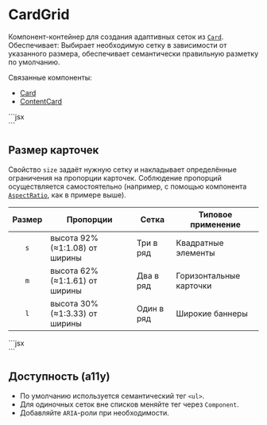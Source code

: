 <Overview>

# CardGrid

Компонент-контейнер для создания адаптивных сеток из [`Card`](/components/card). Обеспечивает:
Выбирает необходимую сетку в зависимости от указанного размера, обеспечивает семантически правильную разметку по умолчанию.

Связанные компоненты:

- [Card](/components/card)
- [ContentCard](/components/content-card)

</Overview>


<Playground Wrapper={BlockWrapper}>
  ```jsx
  <CardGrid size="s">
    <Card mode="shadow">
      <AspectRatio ratio={100 / 92}>
        <div />
      </AspectRatio>
    </Card>
    <Card mode="shadow">
      <AspectRatio ratio={100 / 92}>
        <div />
      </AspectRatio>
    </Card>
    <Card mode="shadow">
      <AspectRatio ratio={100 / 92}>
        <div />
      </AspectRatio>
    </Card>
  </CardGrid>
  ```
</Playground>

## Размер карточек

Свойство `size` задаёт нужную сетку и накладывает определённые ограничения на пропорции карточек.
Соблюдение пропорций осуществляется самостоятельно
(например, с помощью компонента [`AspectRatio`](/components/aspect-ratio), как в примере выше).

| Размер | Пропорции                      | Сетка      | Типовое применение      |
| :----: | ------------------------------ | ---------- | ----------------------- |
|  `s`   | высота 92% (≈1:1.08) от ширины | Три в ряд  | Квадратные элементы     |
|  `m`   | высота 62% (≈1:1.61) от ширины | Два в ряд  | Горизонтальные карточки |
|  `l`   | высота 30% (≈1:3.33) от ширины | Один в ряд | Широкие баннеры         |

<Playground Wrapper={BlockWrapper}>
  ```jsx
  <CardGrid size="m">
    <Card mode="shadow">
      <AspectRatio ratio={100 / 62}>
        <div />
      </AspectRatio>
    </Card>
    <Card mode="shadow">
      <AspectRatio ratio={100 / 62}>
        <div />
      </AspectRatio>
    </Card>
  </CardGrid>
  <CardGrid size="l">
    <Card mode="shadow">
      <AspectRatio ratio={100 / 30}>
        <div />
      </AspectRatio>
    </Card>
  </CardGrid>
  ```
</Playground>

## Доступность (a11y)

- По умолчанию используется семантический тег `<ul>`.
- Для одиночных сеток вне списков меняйте тег через `Component`.
- Добавляйте `ARIA`-роли при необходимости.
